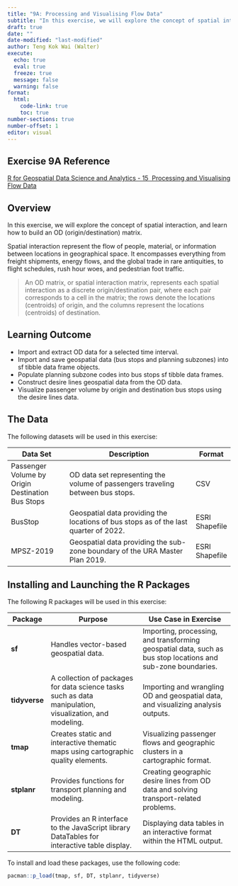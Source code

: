 ```yaml
---
title: "9A: Processing and Visualising Flow Data"
subtitle: "In this exercise, we will explore the concept of spatial interaction, and learn how to build an OD (origin/destination) matrix."
draft: true
date: ""
date-modified: "last-modified"
author: Teng Kok Wai (Walter)
execute:
  echo: true
  eval: true
  freeze: true
  message: false
  warning: false
format:
  html:
    code-link: true
    toc: true
number-sections: true
number-offset: 1
editor: visual
---
```


## Exercise 9A Reference

[R for Geospatial Data Science and Analytics - 15  Processing and Visualising Flow Data](https://r4gdsa.netlify.app/chap15)

## Overview

In this exercise, we will explore the concept of spatial interaction, and learn how to build an OD (origin/destination) matrix.

Spatial interaction represent the flow of people, material, or information between locations in geographical space. It encompasses everything from freight shipments, energy flows, and the global trade in rare antiquities, to flight schedules, rush hour woes, and pedestrian foot traffic.

> An OD matrix, or spatial interaction matrix, represents each spatial interaction as a discrete origin/destination pair, where each pair corresponds to a cell in the matrix; the rows denote the locations (centroids) of origin, and the columns represent the locations (centroids) of destination.


## Learning Outcome

- Import and extract OD data for a selected time interval.
- Import and save geospatial data (bus stops and planning subzones) into sf tibble data frame objects.
- Populate planning subzone codes into bus stops sf tibble data frames.
- Construct desire lines geospatial data from the OD data.
- Visualize passenger volume by origin and destination bus stops using the desire lines data.

## The Data

The following datasets will be used in this exercise:

| **Data Set**                              | **Description**                                                                                 | **Format**       |
|--------------------------------------------|-------------------------------------------------------------------------------------------------|------------------|
| Passenger Volume by Origin Destination Bus Stops | OD data set representing the volume of passengers traveling between bus stops.                       | CSV              |
| BusStop                                    | Geospatial data providing the locations of bus stops as of the last quarter of 2022.               | ESRI Shapefile   |
| MPSZ-2019                                   | Geospatial data providing the sub-zone boundary of the URA Master Plan 2019.                       | ESRI Shapefile   |


## Installing and Launching the R Packages

The following R packages will be used in this exercise:

| **Package**   | **Purpose**                                                                                                | **Use Case in Exercise**                                                                                  |
|---------------|------------------------------------------------------------------------------------------------------------|------------------------------------------------------------------------------------------------------------|
| **sf**        | Handles vector-based geospatial data.                                                                       | Importing, processing, and transforming geospatial data, such as bus stop locations and sub-zone boundaries. |
| **tidyverse** | A collection of packages for data science tasks such as data manipulation, visualization, and modeling.     | Importing and wrangling OD and geospatial data, and visualizing analysis outputs.                           |
| **tmap**      | Creates static and interactive thematic maps using cartographic quality elements.                           | Visualizing passenger flows and geographic clusters in a cartographic format.                               |
| **stplanr**   | Provides functions for transport planning and modeling.                                                     | Creating geographic desire lines from OD data and solving transport-related problems.                      |
| **DT**        | Provides an R interface to the JavaScript library DataTables for interactive table display.                 | Displaying data tables in an interactive format within the HTML output.                                     |

To install and load these packages, use the following code:

```r
pacman::p_load(tmap, sf, DT, stplanr, tidyverse)
```
